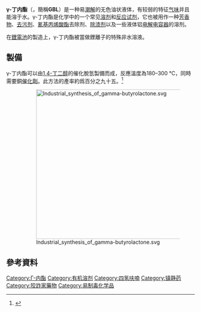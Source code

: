 {{lowercase}}
{{Chembox
| Name = γ-丁内酯
| NameEn = gamma-Butyrolactone
| ImageFile1 = Gamma-Butyrolactone.svg
| ImageSize1 = 160
| ImageFile2 = GBL-from-xtal-3D-balls.png
| ImageSize2 = 200px
| ImageFile3 = Γ-butyrolactone.jpg
| IUPACName = 
| IUPACNameZh =
| OtherNames = 
| Abbreviations = GBL
|Section1={{Chembox Identifiers
| IUPHAR_ligand = 5462
| DrugBank_Ref = {{drugbankcite|correct|drugbank}}
| DrugBank = DB04699
| ChEBI_Ref = {{ebicite|correct|EBI}}
| ChEBI = 42639
| SMILES = O=C1OCCC1
| ChemSpiderID_Ref = {{chemspidercite|correct|chemspider}}
| ChemSpiderID = 7029
| PubChem = 7302
| UNII_Ref = {{fdacite|correct|FDA}}
| UNII = OL659KIY4X
| KEGG_Ref = {{keggcite|correct|kegg}}
| KEGG = C01770
| InChI = 1/C4H6O2/c5-4-2-1-3-6-4/h1-3H2
| InChIKey = YEJRWHAVMIAJKC-UHFFFAOYAC
| ChEMBL_Ref = {{ebicite|correct|EBI}}
| ChEMBL = 95681
| StdInChI_Ref = {{stdinchicite|correct|chemspider}}
| StdInChI = 1S/C4H6O2/c5-4-2-1-3-6-4/h1-3H2
| StdInChIKey_Ref = {{stdinchicite|correct|chemspider}}
| StdInChIKey = YEJRWHAVMIAJKC-UHFFFAOYSA-N
| CASNo_Ref = {{cascite|correct|CAS}}
| CASNo = 96-48-0
| RTECS = LU3500000
  }}
|Section2 = {{Chembox Properties
|   Formula = {{chem|C|4|H|6|O|2|}}
|   MolarMass = 86.089
|   Appearance = 无色油状液体
|   Density = 1.1286 g/mL (15 °C)
|   MeltingPt = -43.53 °C, 230 K, -46 °F
|   BoilingPt = 204 °C, 477 K, 399 °F
|   Solubility = 互溶
  }}
| Section3 = {{Chembox Hazards
|   EUClass = 
|   EUIndex = 
|   MainHazards = 
|   NFPA-H = 
|   NFPA-F = 
|   NFPA-R = 
|   NFPA-O =
|   RPhrases = {{R22}}{{R36}}
|   SPhrases = {{S26}}{{S36}}
|   RSPhrases =
|   FlashPt = 98 °C （闭杯）
|   Autoignition = 
|   ExploLimits = 
|   PEL = }}
}}
'''γ-丁内酯'''（{{lang-en|gamma-Butyrolactone}}，簡稱'''GBL'''）是一种易[[潮解|潮解]]的无色油状液体，有较弱的特征[[气味|气味]]并且能溶于水。γ-丁内酯是化学中的一个常见[[溶剂|溶剂]]和[[反应试剂|反应试剂]]，它也被用作一种[[芳香物|芳香物]]、[[去污剂|去污剂]]、[[强力胶|氰基丙烯酸酯]]去除剂、[[除漆剂|除漆剂]]以及一些液体铝[[电解电容器|电解电容器]]的溶剂。

在[[鋰電池|鋰電池]]的製造上，γ-丁内酯被當做鋰離子的特殊非水溶液。
==製備==
γ-丁内酯可以由[[1,4-丁二醇|1,4-丁二醇]]的催化脫氫製備而成，反應溫度為180–300 °C，同時需要銅[[催化劑|催化劑]]。此方法的產率約爲百分之九十五。<ref name=Ullmann>{{Ullmann |author1= Wolfgang Schwarz |author2= Jürgen Schossig |author3= Roland Rossbacher |author4= Rolf Pinkos |author5= Hartmut Höke|year=2019|doi=10.1002/14356007.a04_495.pub2|title= Butyrolactone |isbn= 978-3527306732 }}</ref>
:[[File:Industrial_synthesis_of_gamma-butyrolactone.svg|400px]]

==參考資料==
{{reflist}}
{{Hypnotics and sedatives}}
{{有機化合物小作品}}

[[Category:Γ-内酯|Category:Γ-内酯]]
[[Category:有机溶剂|Category:有机溶剂]]
[[Category:四氢呋喃|Category:四氢呋喃]]
[[Category:镇静药|Category:镇静药]]
[[Category:狡詐家藥物|Category:狡詐家藥物]]
[[Category:易制毒化学品|Category:易制毒化学品]]